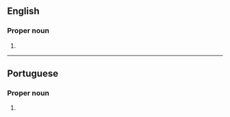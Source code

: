 ==English==

===Proper noun===
{{en-proper noun|head=[[porto|Porto]] [[alegre|Alegre]]}}

# {{place:Brazil/state capital|en|state=Rio Grande do Sul}}

----

==Portuguese==

===Proper noun===
{{pt-proper noun|head=[[porto|Porto]] [[alegre|Alegre]]}}

# {{place:Brazil/state capital|pt|state=Rio Grande do Sul}}